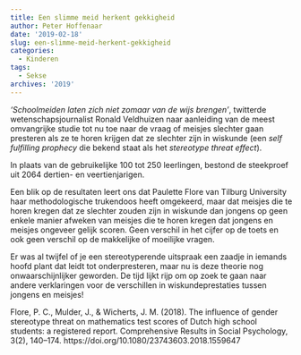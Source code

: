 ```yaml
---
title: Een slimme meid herkent gekkigheid
author: Peter Hoffenaar
date: '2019-02-18'
slug: een-slimme-meid-herkent-gekkigheid
categories:
  - Kinderen
tags:
  - Sekse
archives: '2019'
---
```

_'Schoolmeiden laten zich niet zomaar van de wijs brengen’_, twitterde wetenschapsjournalist Ronald Veldhuizen naar aanleiding van de meest omvangrijke studie tot nu toe naar de vraag of meisjes slechter gaan presteren als ze te horen krijgen dat ze slechter zijn in wiskunde (een _self fulfilling prophecy_ die bekend staat als het _stereotype threat effect_). 

In plaats van de gebruikelijke 100 tot 250 leerlingen, bestond de steekproef uit 2064 dertien- en veertienjarigen. 

Een blik op de resultaten leert ons dat Paulette Flore van Tilburg University haar methodologische trukendoos heeft omgekeerd, maar dat meisjes die te horen kregen dat ze slechter zouden zijn in wiskunde dan jongens op geen enkele manier afweken van meisjes die te horen kregen dat jongens en meisjes ongeveer gelijk scoren. Geen verschil in het cijfer op de toets en ook geen verschil op de makkelijke of moeilijke vragen. 

Er was al twijfel of je een stereotyperende uitspraak een zaadje in iemands hoofd plant dat leidt tot onderpresteren, maar nu is deze theorie nog onwaarschijnlijker geworden. De tijd lijkt rijp om op zoek te gaan naar andere verklaringen voor de verschillen in wiskundeprestaties tussen jongens en meisjes!

Flore, P. C., Mulder, J., & Wicherts, J. M. (2018). The influence of gender stereotype threat on mathematics test scores of Dutch high school students: a registered report. Comprehensive Results in Social Psychology, 3(2), 140–174. https://doi.org/10.1080/23743603.2018.1559647